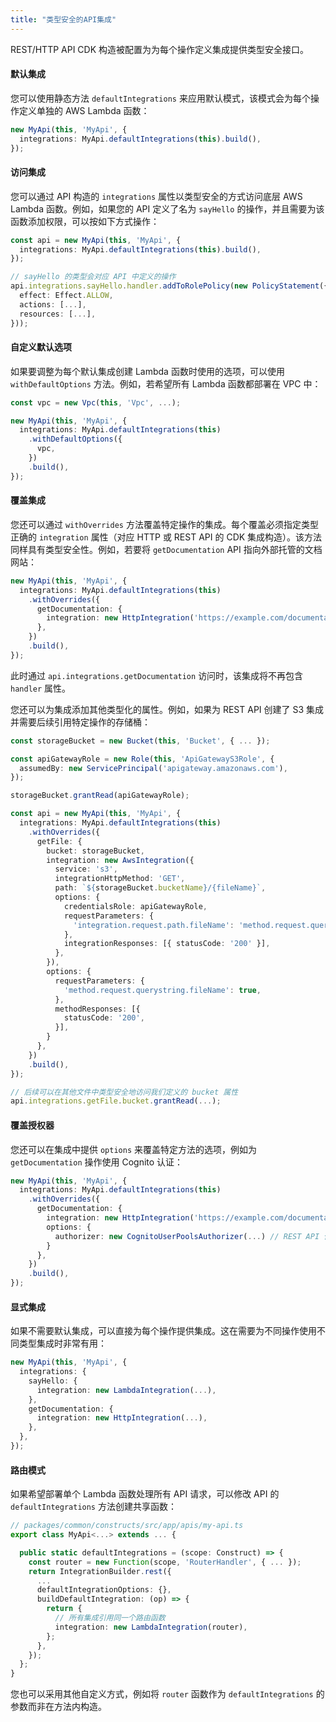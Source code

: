 ```yaml
---
title: "类型安全的API集成"
---
```




REST/HTTP API CDK 构造被配置为为每个操作定义集成提供类型安全接口。

#### 默认集成

您可以使用静态方法 `defaultIntegrations` 来应用默认模式，该模式会为每个操作定义单独的 AWS Lambda 函数：

```ts {2}
new MyApi(this, 'MyApi', {
  integrations: MyApi.defaultIntegrations(this).build(),
});
```

#### 访问集成

您可以通过 API 构造的 `integrations` 属性以类型安全的方式访问底层 AWS Lambda 函数。例如，如果您的 API 定义了名为 `sayHello` 的操作，并且需要为该函数添加权限，可以按如下方式操作：

```ts {6}
const api = new MyApi(this, 'MyApi', {
  integrations: MyApi.defaultIntegrations(this).build(),
});

// sayHello 的类型会对应 API 中定义的操作
api.integrations.sayHello.handler.addToRolePolicy(new PolicyStatement({
  effect: Effect.ALLOW,
  actions: [...],
  resources: [...],
}));
```

#### 自定义默认选项

如果要调整为每个默认集成创建 Lambda 函数时使用的选项，可以使用 `withDefaultOptions` 方法。例如，若希望所有 Lambda 函数都部署在 VPC 中：

```ts {5-7}
const vpc = new Vpc(this, 'Vpc', ...);

new MyApi(this, 'MyApi', {
  integrations: MyApi.defaultIntegrations(this)
    .withDefaultOptions({
      vpc,
    })
    .build(),
});
```

#### 覆盖集成

您还可以通过 `withOverrides` 方法覆盖特定操作的集成。每个覆盖必须指定类型正确的 `integration` 属性（对应 HTTP 或 REST API 的 CDK 集成构造）。该方法同样具有类型安全性。例如，若要将 `getDocumentation` API 指向外部托管的文档网站：

```ts
new MyApi(this, 'MyApi', {
  integrations: MyApi.defaultIntegrations(this)
    .withOverrides({
      getDocumentation: {
        integration: new HttpIntegration('https://example.com/documentation'),
      },
    })
    .build(),
});
```

此时通过 `api.integrations.getDocumentation` 访问时，该集成将不再包含 `handler` 属性。

您还可以为集成添加其他类型化的属性。例如，如果为 REST API 创建了 S3 集成并需要后续引用特定操作的存储桶：

```ts {13, 41}
const storageBucket = new Bucket(this, 'Bucket', { ... });

const apiGatewayRole = new Role(this, 'ApiGatewayS3Role', {
  assumedBy: new ServicePrincipal('apigateway.amazonaws.com'),
});

storageBucket.grantRead(apiGatewayRole);

const api = new MyApi(this, 'MyApi', {
  integrations: MyApi.defaultIntegrations(this)
    .withOverrides({
      getFile: {
        bucket: storageBucket,
        integration: new AwsIntegration({
          service: 's3',
          integrationHttpMethod: 'GET',
          path: `${storageBucket.bucketName}/{fileName}`,
          options: {
            credentialsRole: apiGatewayRole,
            requestParameters: {
              'integration.request.path.fileName': 'method.request.querystring.fileName',
            },
            integrationResponses: [{ statusCode: '200' }],
          },
        }),
        options: {
          requestParameters: {
            'method.request.querystring.fileName': true,
          },
          methodResponses: [{
            statusCode: '200',
          }],
        }
      },
    })
    .build(),
});

// 后续可以在其他文件中类型安全地访问我们定义的 bucket 属性
api.integrations.getFile.bucket.grantRead(...);
```

#### 覆盖授权器

您还可以在集成中提供 `options` 来覆盖特定方法的选项，例如为 `getDocumentation` 操作使用 Cognito 认证：

```ts
new MyApi(this, 'MyApi', {
  integrations: MyApi.defaultIntegrations(this)
    .withOverrides({
      getDocumentation: {
        integration: new HttpIntegration('https://example.com/documentation'),
        options: {
          authorizer: new CognitoUserPoolsAuthorizer(...) // REST API 使用该授权器，HTTP API 使用 HttpUserPoolAuthorizer
        }
      },
    })
    .build(),
});
```

#### 显式集成

如果不需要默认集成，可以直接为每个操作提供集成。这在需要为不同操作使用不同类型集成时非常有用：

```ts
new MyApi(this, 'MyApi', {
  integrations: {
    sayHello: {
      integration: new LambdaIntegration(...),
    },
    getDocumentation: {
      integration: new HttpIntegration(...),
    },
  },
});
```

#### 路由模式

如果希望部署单个 Lambda 函数处理所有 API 请求，可以修改 API 的 `defaultIntegrations` 方法创建共享函数：

```ts {5,11-12}
// packages/common/constructs/src/app/apis/my-api.ts
export class MyApi<...> extends ... {

  public static defaultIntegrations = (scope: Construct) => {
    const router = new Function(scope, 'RouterHandler', { ... });
    return IntegrationBuilder.rest({
      ...
      defaultIntegrationOptions: {},
      buildDefaultIntegration: (op) => {
        return {
          // 所有集成引用同一个路由函数
          integration: new LambdaIntegration(router),
        };
      },
    });
  };
}
```

您也可以采用其他自定义方式，例如将 `router` 函数作为 `defaultIntegrations` 的参数而非在方法内构造。